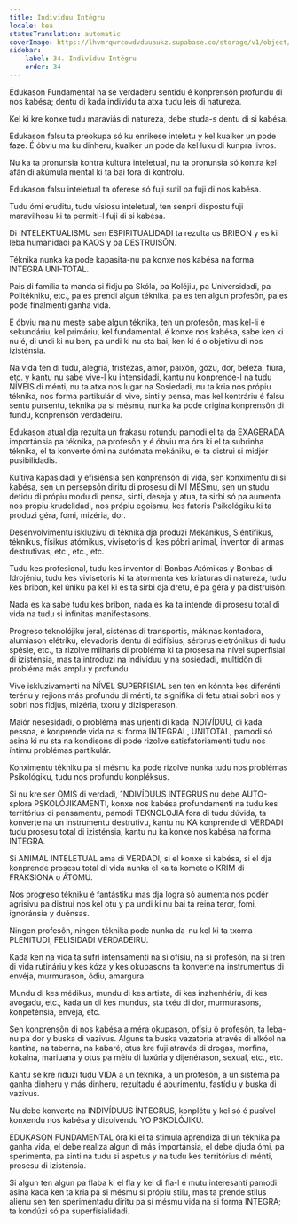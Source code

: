 ```yaml
---
title: Indivíduu Intégru
locale: kea
statusTranslation: automatic
coverImage: https://lhvmrqwrcowdvduuaukz.supabase.co/storage/v1/object/public/strapi-uploads/small_cover-educacion-fundamental.webp-2d51a7828a2b1309555be27f7e2a61a0.webp
sidebar:
    label: 34. Indivíduu Intégru
    order: 34
---
```

Édukason Fundamental na se verdaderu sentidu é konprensôn profundu di nos kabésa; dentu di kada individu ta atxa tudu leis di natureza.

Kel ki kre konxe tudu maraviás di natureza, debe studa-s dentu di si kabésa.

Édukason falsu ta preokupa só ku enrikese inteletu y kel kualker un pode faze. É óbviu ma ku dinheru, kualker un pode da kel luxu di kunpra livros.

Nu ka ta pronunsia kontra kultura inteletual, nu ta pronunsia só kontra kel afân di akúmula mental ki ta bai fora di kontrolu.

Édukason falsu inteletual ta oferese só fuji sutil pa fuji di nos kabésa.

Tudu ómi eruditu, tudu vísiosu inteletual, ten senpri dispostu fuji maravilhosu ki ta permiti-l fuji di si kabésa.

Di INTELEKTUALISMU sen ESPIRITUALIDADI ta rezulta os BRIBON y es ki leba humanidadi pa KAOS y pa DESTRUISÔN.

Téknika nunka ka pode kapasita-nu pa konxe nos kabésa na forma INTEGRA UNI-TOTAL.

Pais di família ta manda si fidju pa Skóla, pa Koléjiu, pa Universidadi, pa Politékniku, etc., pa es prendi algun téknika, pa es ten algun profesôn, pa es pode finalmenti ganha vida.

É óbviu ma nu meste sabe algun téknika, ten un profesôn, mas kel-li é sekundáriu, kel primáriu, kel fundamental, é konxe nos kabésa, sabe ken ki nu é, di undi ki nu ben, pa undi ki nu sta bai, ken ki é o objetivu di nos izisténsia.

Na vida ten di tudu, alegria, tristezas, amor, paixôn, gôzu, dor, beleza, fiúra, etc. y kantu nu sabe vive-l ku intensidadi, kantu nu konprende-l na tudu NÍVEIS di ménti, nu ta atxa nos lugar na Sosiedadi, nu ta kria nos própiu téknika, nos forma partikulár di vive, sinti y pensa, mas kel kontráriu é falsu sentu pursentu, téknika pa si mésmu, nunka ka pode origina konprensôn di fundu, konprensôn verdadeiru.

Édukason atual dja rezulta un frakasu rotundu pamodi el ta da EXAGERADA importánsia pa téknika, pa profesôn y é óbviu ma óra ki el ta subrinha téknika, el ta konverte ómi na autómata mekániku, el ta distrui si midjór pusibilidadis.

Kultiva kapasidadi y efisiénsia sen konprensôn di vida, sen konximentu di si kabésa, sen un persepsôn diritu di prosesu di MI MÉSmu, sen un studu detidu di própiu modu di pensa, sinti, deseja y atua, ta sirbi só pa aumenta nos própiu krudelidadi, nos própiu egoismu, kes fatoris Psikológiku ki ta produzi géra, fomi, mizéria, dor.

Desenvolvimentu iskluzivu di téknika dja produzi Mekánikus, Siéntifikus, téknikus, físikus atómikus, vivisetoris di kes póbri animal, inventor di armas destrutivas, etc., etc., etc.

Tudu kes profesional, tudu kes inventor di Bonbas Atómikas y Bonbas di Idrojéniu, tudu kes vivisetoris ki ta atormenta kes kriaturas di natureza, tudu kes bribon, kel úniku pa kel ki es ta sirbi dja dretu, é pa géra y pa distruisôn.

Nada es ka sabe tudu kes bribon, nada es ka ta intende di prosesu total di vida na tudu si infinitas manifestasons.

Progreso teknolójiku jeral, sisténas di transportis, mákinas kontadora, alumiason elétriku, elevadoris dentu di edifísius, sérbrus eletrónikus di tudu spésie, etc., ta rizolve milharis di probléma ki ta prosesa na nível superfisial di izisténsia, mas ta introduzi na indivíduu y na sosiedadi, multidôn di probléma más amplu y profundu.

Vive iskluzivamenti na NÍVEL SUPERFISIAL sen ten en kónnta kes diferénti terénu y rejions más profundu di ménti, ta signifika di fetu atrai sobri nos y sobri nos fidjus, mizéria, txoru y dizisperason.

Maiór nesesidadi, o probléma más urjenti di kada INDIVÍDUU, di kada pessoa, é konprende vida na si forma INTEGRAL, UNITOTAL, pamodi só asina ki nu sta na kondisons di pode rizolve satisfatoriamenti tudu nos íntimu problémas partikulár.

Konximentu tékniku pa si mésmu ka pode rizolve nunka tudu nos problémas Psikológiku, tudu nos profundu konpléksus.

Si nu kre ser OMIS di verdadi, 1NDIVÍDUUS INTEGRUS nu debe AUTO-splora PSKOLÓJIKAMENTI, konxe nos kabésa profundamenti na tudu kes territórius di pensamentu, pamodi TEKNOLOJIA fora di tudu dúvida, ta konverte na un instrumentu destrutivu, kantu nu KA konprende di VERDADI tudu prosesu total di izisténsia, kantu nu ka konxe nos kabésa na forma INTEGRA.

Si ANIMAL INTELETUAL ama di VERDADI, si el konxe si kabésa, si el dja konprende prosesu total di vida nunka el ka ta komete o KRIM di FRAKSIONA o ÁTOMU.

Nos progreso tékniku é fantástiku mas dja logra só aumenta nos podér agrisivu pa distrui nos kel otu y pa undi ki nu bai ta reina teror, fomi, ignoránsia y duénsas.

Ningen profesôn, ningen téknika pode nunka da-nu kel ki ta txoma PLENITUDI, FELISIDADI VERDADEIRU.

Kada ken na vida ta sufri intensamenti na si ofísiu, na si profesôn, na si trén di vida rutináriu y kes kóza y kes okupasons ta konverte na instrumentus di envéja, murmurason, ódiu, amargura.

Mundu di kes médikus, mundu di kes artista, di kes inzhenhériu, di kes avogadu, etc., kada un di kes mundus, sta txéu di dor, murmurasons, konpeténsia, envéja, etc.

Sen konprensôn di nos kabésa a méra okupason, ofísiu ô profesôn, ta leba-nu pa dor y buska di vazivus. Alguns ta buska vazatoria através di alkóol na kantina, na taberna, na kabaré, otus kre fuji através di drogas, morfina, kokaína, mariuana y otus pa méiu di luxúria y dijenérason, sexual, etc., etc.

Kantu se kre riduzi tudu VIDA a un téknika, a un profesôn, a un sistéma pa ganha dinheru y más dinheru, rezultadu é aburimentu, fastídiu y buska di vazivus.

Nu debe konverte na INDIVÍDUUS ÍNTEGRUS, konplétu y kel só é pusível konxendu nos kabésa y dizolvéndu YO PSKOLÓJIKU.

ÉDUKASON FUNDAMENTAL óra ki el ta stimula aprendiza di un téknika pa ganha vida, el debe realiza algun di más importánsia, el debe djuda ómi, pa sperimenta, pa sinti na tudu si aspetus y na tudu kes territórius di ménti, prosesu di izisténsia.

Si algun ten algun pa flaba ki el fla y kel di fla-l é mutu interesanti pamodi asina kada ken ta kria pa si mésmu si própiu stilu, mas ta prende stilus aliénu sen ten speriméntadu diritu pa sí mésmu vida na si forma INTEGRA; ta kondúzi só pa superfisialidadi.

